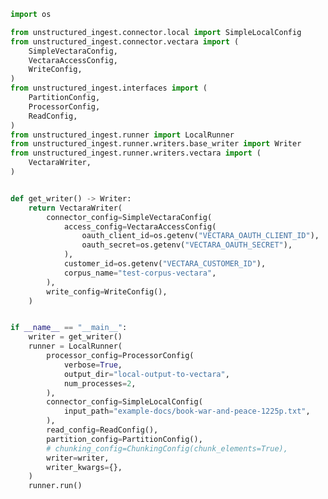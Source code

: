 ```python Python
import os

from unstructured_ingest.connector.local import SimpleLocalConfig
from unstructured_ingest.connector.vectara import (
    SimpleVectaraConfig,
    VectaraAccessConfig,
    WriteConfig,
)
from unstructured_ingest.interfaces import (
    PartitionConfig,
    ProcessorConfig,
    ReadConfig,
)
from unstructured_ingest.runner import LocalRunner
from unstructured_ingest.runner.writers.base_writer import Writer
from unstructured_ingest.runner.writers.vectara import (
    VectaraWriter,
)


def get_writer() -> Writer:
    return VectaraWriter(
        connector_config=SimpleVectaraConfig(
            access_config=VectaraAccessConfig(
                oauth_client_id=os.getenv("VECTARA_OAUTH_CLIENT_ID"),
                oauth_secret=os.getenv("VECTARA_OAUTH_SECRET"),
            ),
            customer_id=os.getenv("VECTARA_CUSTOMER_ID"),
            corpus_name="test-corpus-vectara",
        ),
        write_config=WriteConfig(),
    )


if __name__ == "__main__":
    writer = get_writer()
    runner = LocalRunner(
        processor_config=ProcessorConfig(
            verbose=True,
            output_dir="local-output-to-vectara",
            num_processes=2,
        ),
        connector_config=SimpleLocalConfig(
            input_path="example-docs/book-war-and-peace-1225p.txt",
        ),
        read_config=ReadConfig(),
        partition_config=PartitionConfig(),
        # chunking_config=ChunkingConfig(chunk_elements=True),
        writer=writer,
        writer_kwargs={},
    )
    runner.run()
```
